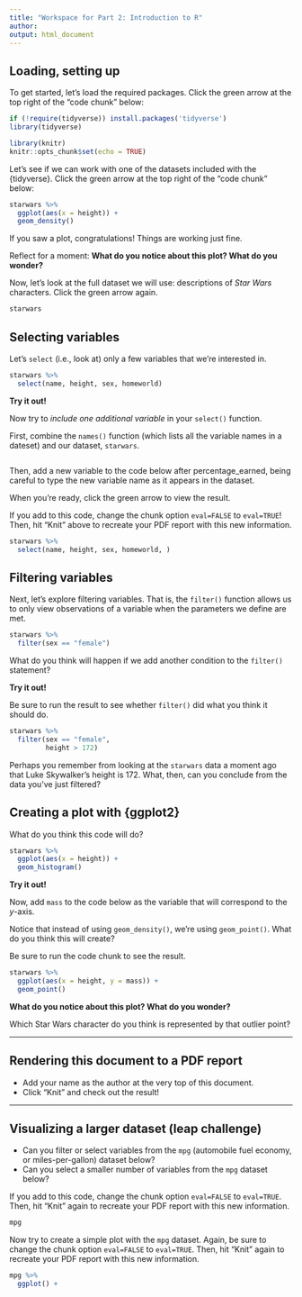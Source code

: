 ```yaml
---
title: "Workspace for Part 2: Introduction to R"
author: 
output: html_document
---
```


## Loading, setting up

To get started, let's load the required packages. Click the green arrow at the top right of the "code chunk" below:

```r
if (!require(tidyverse)) install.packages('tidyverse')
library(tidyverse)

library(knitr)
knitr::opts_chunk$set(echo = TRUE)
```

Let's see if we can work with one of the datasets included with the {tidyverse}. Click the green arrow at the top right of the "code chunk" below:

```r
starwars %>% 
  ggplot(aes(x = height)) +
  geom_density()
```

If you saw a plot, congratulations! Things are working just fine.

Reflect for a moment: **What do you notice about this plot? What do you wonder?**

Now, let's look at the full dataset we will use: descriptions of *Star Wars* characters. Click the green arrow again.

```r
starwars
```

## Selecting variables

Let's `select` (i.e., look at) only a few variables that we're interested in.

```r
starwars %>% 
  select(name, height, sex, homeworld)
```

**Try it out!**

Now try to *include one additional variable* in your `select()` function. 

First, combine the `names()` function (which lists all the variable names in a dateset) and our dataset, `starwars`.

```r

```

Then, add a new variable to the code below after percentage_earned, being careful to type the new variable name as it appears in the dataset. 

When you're ready, click the green arrow to view the result.

If you add to this code, change the chunk option `eval=FALSE` to `eval=TRUE`! Then, hit "Knit" above to recreate your PDF report with this new information.

```r
starwars %>% 
  select(name, height, sex, homeworld, )
```

## Filtering variables

Next, let's explore filtering variables. That is, the `filter()` function allows us to only view observations of a variable when the parameters we define are met.

```r
starwars %>% 
  filter(sex == "female")
```

What do you think will happen if we add another condition to the `filter()` statement?

**Try it out!**

Be sure to run the result to see whether `filter()` did what you think it should do.

```r
starwars %>% 
  filter(sex == "female",
         height > 172)
```

Perhaps you remember from looking at the `starwars` data a moment ago that Luke Skywalker's height is 172. What, then, can you conclude from the data you've just filtered?

## Creating a plot with {ggplot2}

What do you think this code will do?

```r
starwars %>% 
  ggplot(aes(x = height)) +
  geom_histogram()
```

**Try it out!**

Now, add `mass` to the code below as the variable that will correspond to the *y*-axis. 

Notice that instead of using `geom_density()`, we're using `geom_point()`. What do you think this will create?

Be sure to run the code chunk to see the result.

```r
starwars %>% 
  ggplot(aes(x = height, y = mass)) +
  geom_point()
```

**What do you notice about this plot? What do you wonder?**

Which Star Wars character do you think is represented by that outlier point?

---

## Rendering this document to a PDF report 

- Add your name as the author at the very top of this document.
- Click "Knit" and check out the result!

---

## Visualizing a larger dataset (leap challenge)

- Can you filter or select variables from the `mpg` (automobile fuel economy, or miles-per-gallon) dataset below?
- Can you select a smaller number of variables from the `mpg` dataset below?

If you add to this code, change the chunk option `eval=FALSE` to `eval=TRUE`. Then, hit "Knit" again to recreate your PDF report with this new information.

```r
mpg


```

Now try to create a simple plot with the `mpg` dataset. Again, be sure to change the chunk option `eval=FALSE` to `eval=TRUE`. Then, hit "Knit" again to recreate your PDF report with this new information.

```r
mpg %>% 
  ggplot() +

  
```
